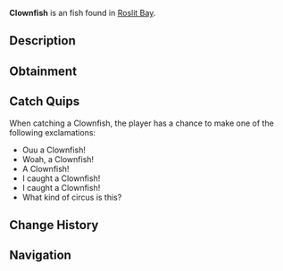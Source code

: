 {{FishInfobox
|image          = Clownfish.png
|rarity         = Uncommon
|sea            = First Sea
|location       = [[Roslit Bay]]
|sublocation    = Coral Reef
|sources        = Fishing Rod
|radar_location = 
|xp             = 90
|weather        = Foggy
|time           = 
|season         = Spring, Summer
|bait           = Flakes
|base_weight    = 0.6
|base_value     = 90
|weight_range   = 0.5
|base_chance    = 60
|base_resil     = 70
}}
'''Clownfish''' is an {{Rarity|Uncommon}} fish found in [[Roslit Bay]].

== Description ==
{{Description|The clownfish, known for its vibrant orange and white stripes, is a small, hardy reef dweller. Often found alongside coral and see anemones inside the reef of Roslit Bay.			Best paired with the Blue Tang!|Bestiary Entry}}

== Obtainment ==
{{Description|Found in Roslit Bays coral reef.|Bestiary Hint}}
{{Fish Availability|
Roslit Bay/Coral Reef
|top_rods      = 
Training Rod\279844.53\279844.53;
Rapid Rod\269980.97\247327.85;
No-Life Rod\263671.14\263671.14;
Firefly Rod\263000.18\227741.99;
Seraphic Rod\261634.79\261634.79;
Flimsy Rod\206476.2\206476.2;
Buddy Bond Rod\163745.03\127350.28;
Fast Rod\259401.11\259401.11;
Leviathan's Fang Rod\254964.84\254964.84;
Long Rod\237698.72\154160.86;
Ethereal Prism Rod\255975.62\218506.85;
Depthseeker Rod\255882.66\204257.64;
Avalanche Rod\253381.77\183132.43;
Verdant Shear Rod\249879.04\223165.66;
Blazebringer Rod\241547.39\210470.73;
Zeus Rod\239825.29\223023.62;
Challenger's Rod\239659.25\239659.25;
Rod Of The Forgotten Fang\238930.89\238930.89;
Volcanic Rod\234183.14\169250.89;
Trident Rod\231391.99\185669.46;
Free Spirit Rod\226602.27\185206.99;
Rod Of The Depths\217045.85\217045.85;
Rod Of The Exalted One\203867.87\203867.87;
Steady Rod\129985.07\79216.22
|recommended   = Training Rod
}}

== Catch Quips ==
When catching a Clownfish, the player has a chance to make one of the following exclamations:
* Ouu a Clownfish!
* Woah, a Clownfish!
* A Clownfish!
* I caught a Clownfish!
* I caught a Clownfish!
* What kind of circus is this?

== Change History ==
{{Change History|{{subst:Current Version}}}}

== Navigation ==
{{Fish Navbox|Roslit Bay}}